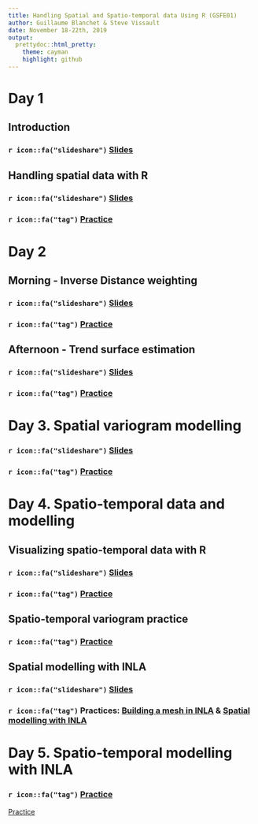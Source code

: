 ```yaml
---
title: Handling Spatial and Spatio-temporal data Using R (GSFE01)
author: Guillaume Blanchet & Steve Vissault
date: November 18-22th, 2019
output:
  prettydoc::html_pretty:
    theme: cayman
    highlight: github
---
```



# **Day 1** 

## Introduction

### `r icon::fa("slideshare")` [Slides](https://steveviss.github.io/PR-GSFE01/index.html)

## Handling spatial data with R

### `r icon::fa("slideshare")` [Slides](https://steveviss.github.io/PR-GSFE01/basics)

### `r icon::fa("tag")` [Practice](https://steveviss.github.io/PR-GSFE01/basics/practice.html)

# **Day 2**

## Morning - Inverse Distance weighting

### `r icon::fa("slideshare")` [Slides](https://steveviss.github.io/PR-GSFE01/IDW/index.html)

### `r icon::fa("tag")` [Practice](https://steveviss.github.io/PR-GSFE01/IDW/practice.html)

## Afternoon - Trend surface estimation

### `r icon::fa("slideshare")` [Slides](https://steveviss.github.io/PR-GSFE01/trend_surface/index.html)

### `r icon::fa("tag")` [Practice](https://steveviss.github.io/PR-GSFE01/trend_surface/practice.html)

# **Day 3**. Spatial variogram modelling

### `r icon::fa("slideshare")` [Slides](https://steveviss.github.io/PR-GSFE01/sp_vario/index.html)

### `r icon::fa("tag")` [Practice](https://steveviss.github.io/PR-GSFE01/sp_vario/practice.html)

# **Day 4**. Spatio-temporal data and modelling

## Visualizing spatio-temporal data with R

### `r icon::fa("slideshare")` [Slides](https://steveviss.github.io/PR-GSFE01/st_manip/index.html)

### `r icon::fa("tag")` [Practice](https://steveviss.github.io/PR-GSFE01/st_manip/practice.html)

## Spatio-temporal variogram practice

### `r icon::fa("tag")` [Practice](https://steveviss.github.io/PR-GSFE01/sp_time_vario/practice.html)

## Spatial modelling with INLA

### `r icon::fa("slideshare")` [Slides](https://steveviss.github.io/PR-GSFE01/INLA/index.html)

### `r icon::fa("tag")` Practices: [Building a mesh in INLA](https://steveviss.github.io/PR-GSFE01/INLA/practiceMesh.html) & [Spatial modelling with INLA](https://steveviss.github.io/PR-GSFE01/INLA/practiceINLASpace.html)

# **Day 5**. Spatio-temporal modelling with INLA

### `r icon::fa("tag")` [Practice](https://steveviss.github.io/PR-GSFE01/INLA/practiceINLASpaceTime.html)

[Practice](https://steveviss.github.io/PR-GSFE01/INLA/practiceINLASpaceTimeCont.html)
